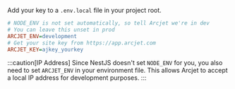 Add your key to a `.env.local` file in your project root.

```ini title=".env.local"
# NODE_ENV is not set automatically, so tell Arcjet we're in dev
# You can leave this unset in prod
ARCJET_ENV=development
# Get your site key from https://app.arcjet.com
ARCJET_KEY=ajkey_yourkey
```

:::caution[IP Address] Since NestJS doesn't set `NODE_ENV` for you, you also
need to set `ARCJET_ENV` in your environment file. This allows Arcjet to accept
a local IP address for development purposes. :::

